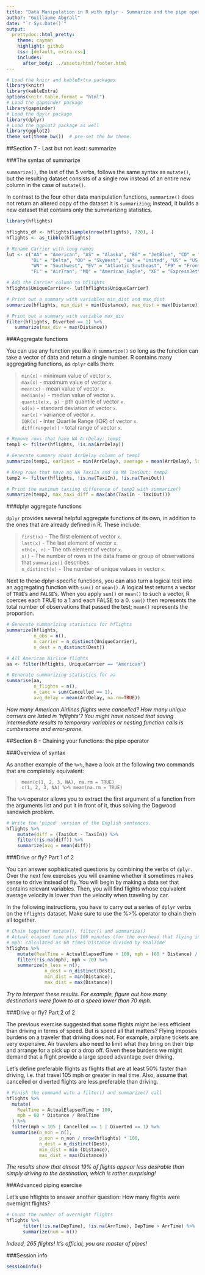 ```yaml
---
title: "Data Manipulation in R with dplyr - Summarize and the pipe operator"
author: "Guillaume Abgrall"
date: "`r Sys.Date()`"
output:
  prettydoc::html_pretty:
    theme: cayman
    highlight: github
    css: [default, extra.css]
    includes:
      after_body: ../assets/html/footer.html
---
```



```r
# Load the knitr and kableExtra packages
library(knitr)
library(kableExtra)
options(knitr.table.format = "html")
# Load the gapminder package
library(gapminder)
# Load the dpylr package
library(dplyr)
# Load the ggplot2 package as well
library(ggplot2)
theme_set(theme_bw())  # pre-set the bw theme.
```

##Section 7 - Last but not least: summarize  

###The syntax of summarize  

`summarize()`, the last of the 5 verbs, follows the same syntax as `mutate()`, but the resulting dataset consists of a single row instead of an entire new column in the case of `mutate()`.  

In contrast to the four other data manipulation functions, `summarize()` does not return an altered copy of the dataset it is `summarizing`; instead, it builds a new dataset that contains only the summarizing statistics.  

```r
library(hflights)

hflights_df <- hflights[sample(nrow(hflights), 720), ] 
hflights <- as_tibble(hflights)

# Rename Carrier with long names
lut <- c("AA" = "American", "AS" = "Alaska", "B6" = "JetBlue", "CO" = "Continental", 
         "DL" = "Delta", "OO" = "SkyWest", "UA" = "United", "US" = "US_Airways", 
         "WN" = "Southwest", "EV" = "Atlantic_Southeast", "F9" = "Frontier", 
         "FL" = "AirTran", "MQ" = "American_Eagle", "XE" = "ExpressJet", "YV" = "Mesa")

# Add the Carrier column to hflights
hflights$UniqueCarrier<- lut[hflights$UniqueCarrier]

# Print out a summary with variables min_dist and max_dist
summarize(hflights, min_dist = min(Distance), max_dist = max(Distance))

# Print out a summary with variable max_div
filter(hflights, Diverted == 1) %>%
   summarize(max_div = max(Distance))
```



###Aggregate functions  

You can use any function you like in `summarize()` so long as the function can take a vector of data and return a single number. R contains many aggregating functions, as `dplyr` calls them:  

> `min(x)` - minimum value of vector `x`.  
> `max(x)` - maximum value of vector `x`.  
> `mean(x)` - mean value of vector `x`.  
> `median(x)` - median value of vector `x`.  
> `quantile(x, p)` - pth quantile of vector `x`.  
> `sd(x)` - standard deviation of vector `x`.  
> `var(x)` - variance of vector `x`.  
> `IQR(x)` - Inter Quartile Range (IQR) of vector `x`.  
> `diff(range(x))` - total range of vector `x`.  


```r
# Remove rows that have NA ArrDelay: temp1
temp1 <- filter(hflights, !is.na(ArrDelay))

# Generate summary about ArrDelay column of temp1
summarize(temp1, earliest = min(ArrDelay), average = mean(ArrDelay), latest = max(ArrDelay), sd = sd(ArrDelay))

# Keep rows that have no NA TaxiIn and no NA TaxiOut: temp2
temp2 <- filter(hflights, !is.na(TaxiIn), !is.na(TaxiOut))

# Print the maximum taxiing difference of temp2 with summarize()
summarize(temp2, max_taxi_diff = max(abs(TaxiIn - TaxiOut)))
```



###dplyr aggregate functions  

`dplyr` provides several helpful aggregate functions of its own, in addition to the ones that are already defined in R. These include:  

> `first(x)` - The first element of vector `x`.  
> `last(x)` - The last element of vector `x`.  
> `nth(x, n)` - The nth element of vector `x`.  
> `n()` - The number of rows in the data.frame or group of observations that `summarize()` describes.  
> `n_distinct(x)` - The number of unique values in vector `x`.  

Next to these dplyr-specific functions, you can also turn a logical test into an aggregating function with `sum()` or `mean()`. A logical test returns a vector of `TRUE`'s and `FALSE`'s. When you apply `sum()` or `mean()` to such a vector, R coerces each TRUE to a 1 and each FALSE to a 0. `sum()` then represents the total number of observations that passed the test; `mean()` represents the proportion.  

```r
# Generate summarizing statistics for hflights
summarize(hflights,
          n_obs = n(),
          n_carrier = n_distinct(UniqueCarrier),
          n_dest = n_distinct(Dest))

# All American Airline flights
aa <- filter(hflights, UniqueCarrier == "American")

# Generate summarizing statistics for aa 
summarise(aa, 
          n_flights = n(),
          n_canc = sum(Cancelled == 1),
          avg_delay = mean(ArrDelay, na.rm=TRUE))
```

*How many American Airlines flights were cancelled? How many unique carriers are listed in 'hflights'? You might have noticed that saving intermediate results to temporary variables or nesting function calls is cumbersome and error-prone.*



##Section 8 - Chaining your functions: the pipe operator  

###Overview of syntax  

As another example of the `%>%`, have a look at the following two commands that are completely equivalent:  

> `mean(c(1, 2, 3, NA), na.rm = TRUE)`  
> `c(1, 2, 3, NA) %>% mean(na.rm = TRUE)`  

The `%>%` operator allows you to extract the first argument of a function from the arguments list and put it in front of it, thus solving the Dagwood sandwich problem.    

```r
# Write the 'piped' version of the English sentences.
hflights %>%
    mutate(diff = (TaxiOut - TaxiIn)) %>%
    filter(!is.na(diff)) %>%
    summarize(avg = mean(diff))
```



###Drive or fly? Part 1 of 2  

You can answer sophisticated questions by combining the verbs of `dplyr`. Over the next few exercises you will examine whether it sometimes makes sense to drive instead of fly. You will begin by making a data set that contains relevant variables. Then, you will find flights whose equivalent average velocity is lower than the velocity when traveling by car.  

In the following instructions, you have to carry out a series of `dplyr` verbs on the `hflights` dataset. Make sure to use the %>% operator to chain them all together.  

```r
# Chain together mutate(), filter() and summarize()
# Actual elapsed time plus 100 minutes (for the overhead that flying involves)
# mph: calculated as 60 times Distance divided by RealTime
hflights %>%
    mutate(RealTime = ActualElapsedTime + 100, mph = (60 * Distance) / RealTime) %>%
    filter(!is.na(mph), mph < 70) %>%
    summarize(n_less = n(),
              n_dest = n_distinct(Dest),
              min_dist = min(Distance),
              max_dist = max(Distance))
```

*Try to interpret these results. For example, figure out how many destinations were flown to at a speed lower than 70 mph.*  



###Drive or fly? Part 2 of 2  

The previous exercise suggested that some flights might be less efficient than driving in terms of speed. But is speed all that matters? Flying imposes burdens on a traveler that driving does not. For example, airplane tickets are very expensive. Air travelers also need to limit what they bring on their trip and arrange for a pick up or a drop off. Given these burdens we might demand that a flight provide a large speed advantage over driving.  

Let's define preferable flights as flights that are at least 50% faster than driving, i.e. that travel 105 mph or greater in real time. Also, assume that cancelled or diverted flights are less preferable than driving.  

```r
# Finish the command with a filter() and summarize() call
hflights %>%
  mutate(
    RealTime = ActualElapsedTime + 100, 
    mph = 60 * Distance / RealTime
  ) %>%
  filter(mph < 105 | Cancelled == 1 | Diverted == 1) %>%
  summarise(n_non = n(), 
            p_non = n_non / nrow(hflights) * 100, 
            n_dest = n_distinct(Dest), 
            min_dist = min (Distance), 
            max_dist = max(Distance))
```

*The results show that almost 19% of flights appear less desirable than simply driving to the destination, which is rather surprising!*  



###Advanced piping exercise  

Let's use hflights to answer another question: How many flights were overnight flights?

```r
# Count the number of overnight flights
hflights %>%
      filter(!is.na(DepTime), !is.na(ArrTime), DepTime > ArrTime) %>%
      summarize(num = n())
```
 
*Indeed, 265 flights! It's official, you are master of pipes!*  



###Session info

```r
sessionInfo()
```
